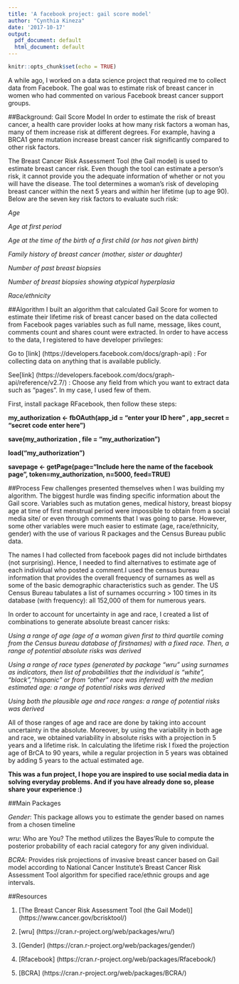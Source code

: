 ```yaml
---
title: 'A facebook project: gail score model'
author: "Cynthia Kineza"
date: '2017-10-17'
output:
  pdf_document: default
  html_document: default
---
```


```r
knitr::opts_chunk$set(echo = TRUE)
```
A while ago, I worked on a data science project that required me to collect data from Facebook.
The goal was to estimate risk of breast cancer in women who had commented on various Facebook breast cancer support groups.

##Background: Gail Score Model
In order to estimate the risk of breast cancer, a health care provider looks at how many risk factors a woman has, many of them increase risk at different degrees. For example, having a BRCA1 gene mutation increase breast cancer risk significantly compared to other risk factors.

The Breast Cancer Risk Assessment Tool (the Gail model) is used to estimate breast cancer risk.
Even though the tool can estimate a person's risk, it cannot provide you the adequate information of whether or not you will have the disease. 
The tool determines a woman's risk of developing breast cancer within the next 5 years and within her lifetime (up to age 90).
Below are the seven key risk factors to evaluate such risk:

*Age*

*Age at first period*

*Age at the time of the birth of a first child (or has not given birth)*

*Family history of breast cancer (mother, sister or daughter)*

*Number of past breast biopsies*

*Number of breast biopsies showing atypical hyperplasia*

*Race/ethnicity*

##Algorithm
I built an algorithm that calculated Gail Score for women to estimate their lifetime risk of breast cancer based on the data collected from Facebook pages
variables such as full name, message, likes count, comments count and shares count were extracted.
In order to have access to the data, I registered to have developer privileges:

Go to [link] (https://developers.facebook.com/docs/graph-api) : For collecting data on anything that is available publicly.

See[link] (https://developers.facebook.com/docs/graph-api/reference/v2.7/) : Choose any field from which you want to extract data such as “pages”. In my case, I used few of them.

First, install package RFacebook, then follow these steps:

**my_authorization <- fbOAuth(app_id = "enter your ID here" , app_secret = "secret code enter here")**

**save(my_authorization , file = "my_authorization")**

**load("my_authorization")**

**savepage <- getPage(page="Include here the name of the facebook page", token=my_authorization, n=5000, feed=TRUE)**


##Process
Few challenges presented themselves when I was building my algorithm.
The biggest hurdle was finding specific information about the Gail score. Variables such as mutation genes, medical history, breast biopsy age at time of first menstrual period were impossible to obtain from a social media site/ or even through comments that I was going to parse. However, some other variables were much easier to estimate (age, race/ethnicity, gender) with the use of various R packages and the Census Bureau public data.

The names I had collected from facebook pages did not include birthdates (not surprising). Hence, I needed to find alternatives to estimate age of each individual who posted a comment.I used the census bureau information that provides the overall frequency of surnames as well as some of the basic demographic characteristics  such as gender.
The US Census Bureau tabulates a list of surnames occurring > 100 times in its database (with frequency): all 152,000 of them for numerous years.

In order to account for uncertainty in age and race, I created a list of combinations to generate absolute breast cancer risks:

*Using a range of age  (age of a woman given first to third quartile coming from the Census bureau database of firstnames) with a fixed race. Then, a range of potential absolute risks was derived*

*Using a range of race types (generated by package "wru" using surnames as indicators, then list of probabilities that the individual is "white", "black","hispanic" or from "other" race was inferred) with the median estimated age: a range of potential risks was derived*

*Using both the plausible age and race ranges: a range of potential risks was derived*

All of those ranges of age and race are done by taking into account uncertainty in the absolute.
Moreover, by using the variability in both age and race, we obtained variability in absolute risks with a projection in 5 years and a lifetime risk. 
In calculating the lifetime risk I fixed the projection age of BrCA to 90 years, while a regular projection in 5 years was obtained by adding 5 years to the actual estimated age. 


**This was a fun project, I hope you are inspired to use social media data in solving everyday problems. And if you have already done so, please share your experience :) **


##Main Packages

*Gender*: This package allows you to estimate the gender based on names from a chosen timeline

*wru*: Who are You? The method utilizes the Bayes'Rule to compute the posterior probability of each racial category for any given individual. 

*BCRA*: Provides risk projections of invasive breast cancer based on Gail model according to National Cancer Institute's Breast Cancer Risk Assessment Tool algorithm for specified race/ethnic groups and age intervals.

##Resources

1. [The Breast Cancer Risk Assessment Tool (the Gail Model)] (https://www.cancer.gov/bcrisktool/)

2. [wru] (https://cran.r-project.org/web/packages/wru/)

3. [Gender] (https://cran.r-project.org/web/packages/gender/)

4. [Rfacebook] (https://cran.r-project.org/web/packages/Rfacebook/)

5. [BCRA] (https://cran.r-project.org/web/packages/BCRA/)






